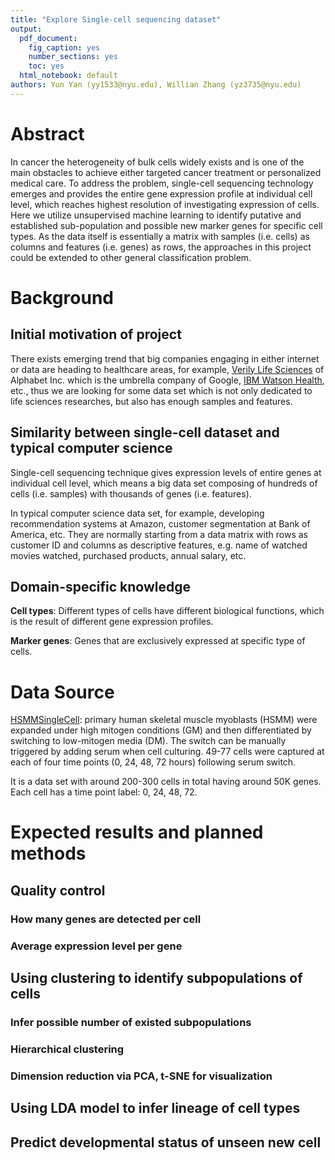 ```yaml
---
title: "Explore Single-cell sequencing dataset"
output:
  pdf_document: 
    fig_caption: yes
    number_sections: yes
    toc: yes
  html_notebook: default
authors: Yun Yan (yy1533@nyu.edu), Willian Zhang (yz3735@nyu.edu)
---
```


# Abstract

In cancer the heterogeneity of bulk cells widely exists and is one of the main obstacles to achieve either targeted cancer treatment or personalized medical care. To address the problem, single-cell sequencing technology emerges and provides the entire gene expression profile at individual cell level, which reaches highest resolution of investigating expression of cells. Here we utilize unsupervised machine learning to identify putative and established sub-population and possible new marker genes for specific cell types. As the data itself is essentially a matrix with samples (i.e. cells) as columns and features (i.e. genes) as rows, the approaches in this project could be extended to other general classification problem.

# Background

## Initial motivation of project

There exists emerging trend that big companies engaging in either internet or data are heading to healthcare areas, for example, [Verily Life Sciences](https://verily.com/) of Alphabet Inc. which is the umbrella company of Google, [IBM Watson Health](https://www.ibm.com/watson/health/), etc., thus we are looking for some data set which is not only dedicated to life sciences researches, but also has enough samples and features.

## Similarity between single-cell dataset and typical computer science

Single-cell sequencing technique gives expression levels of entire genes at individual cell level, which means a big data set composing of hundreds of cells (i.e. samples) with thousands of genes (i.e. features).

In typical computer science data set, for example, developing recommendation systems at Amazon, customer segmentation at Bank of America, etc. They are normally starting from a data matrix with rows as customer ID and columns as descriptive features, e.g. name of watched movies watched, purchased products, annual salary, etc. 

## Domain-specific knowledge

**Cell types**: Different types of cells have different biological functions, which is the result of different gene expression profiles. 

**Marker genes**: Genes that are exclusively expressed at specific type of cells.

# Data Source

[HSMMSingleCell](http://bioconductor.org/packages/release/data/experiment/html/HSMMSingleCell.html): primary human skeletal muscle myoblasts (HSMM) were expanded under high mitogen conditions (GM) and then differentiated by switching to low-mitogen media (DM). The switch can be manually triggered by adding serum when cell culturing. 49-77 cells were captured at each of four time points (0, 24, 48, 72 hours) following serum switch.

It is a data set with around 200-300 cells in total having around 50K genes. Each cell has a time point label: 0, 24, 48, 72.

# Expected results and planned methods

## Quality control

### How many genes are detected per cell

### Average expression level  per gene

## Using clustering to identify subpopulations of cells

### Infer possible number of existed subpopulations

### Hierarchical clustering

### Dimension reduction via PCA, t-SNE for visualization

## Using LDA model to infer lineage of cell types

## Predict developmental status of unseen new cell




